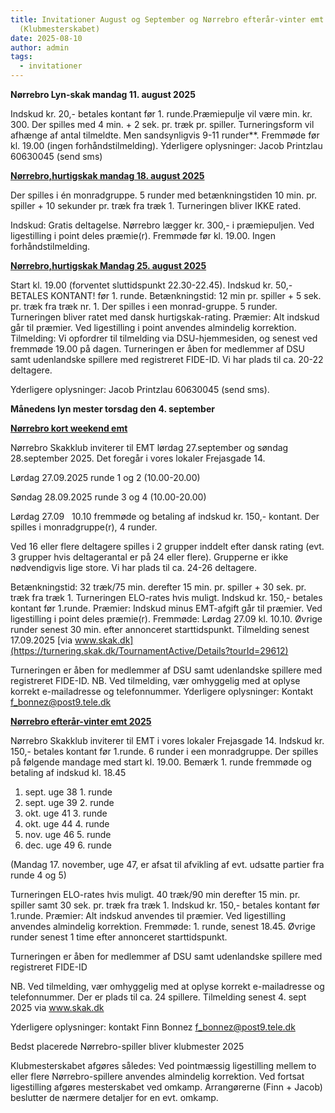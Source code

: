 ```yaml
---
title: Invitationer August og September og Nørrebro efterår-vinter emt 2025
  (Klubmesterskabet)
date: 2025-08-10
author: admin
tags:
  - invitationer
---
```

**Nørrebro Lyn-skak mandag 11. august 2025**

Indskud kr. 20,- betales kontant før 1. runde.Præmiepulje vil være min. kr. 300. Der spilles med 4 min. + 2 sek. pr. træk pr. spiller. Turneringsform vil afhænge af antal tilmeldte. Men sandsynligvis 9-11 runder**. Fremmøde før kl. 19.00 (ingen forhåndstilmelding).  Yderligere oplysninger: Jacob Printzlau 60630045 (send sms) 

[**Nørrebro,hurtigskak mandag 18. august 2025**](https://turnering.skak.dk/TournamentActive/Details?tourId=29675)

Der spilles i én monradgruppe.  5 runder med betænkningstiden 10 min. pr. spiller + 10 sekunder pr. træk fra træk 1.  Turneringen bliver IKKE rated.

Indskud: Gratis deltagelse. Nørrebro lægger kr. 300,- i præmiepuljen. Ved ligestilling i point deles præmie(r). Fremmøde før kl. 19.00. Ingen forhåndstilmelding.

[**Nørrebro,hurtigskak Mandag 25. august 2025**](https://turnering.skak.dk/TournamentActive/Details?tourId=29675)

Start kl. 19.00  (forventet sluttidspunkt 22.30-22.45). Indskud kr. 50,- BETALES KONTANT! før 1. runde.  Betænkningstid: 12 min pr. spiller + 5 sek. pr. træk fra træk nr. 1.  Der spilles i een monrad-gruppe. 5 runder.  Turneringen bliver ratet med dansk hurtigskak-rating.  Præmier: Alt indskud går til præmier. Ved ligestilling i point anvendes almindelig korrektion.  Tilmelding: Vi opfordrer til tilmelding via DSU-hjemmesiden, og senest  ved fremmøde  19.00 på dagen.  Turneringen er åben for medlemmer af DSU samt udenlandske spillere med registreret FIDE-ID.  Vi har plads til ca. 20-22 deltagere.

Yderligere oplysninger: Jacob Printzlau 60630045 (send sms).

**Månedens lyn mester torsdag den 4. september**

[**Nørrebro kort weekend emt**](https://turnering.skak.dk/TournamentActive/Details?tourId=29612)

Nørrebro Skakklub inviterer til EMT lørdag 27.september og søndag 28.september 2025. Det foregår i vores lokaler Frejasgade 14.

Lørdag 27.09.2025 runde 1 og 2 (10.00-20.00)

Søndag 28.09.2025 runde 3 og 4 (10.00-20.00)

Lørdag 27.09   10.10 fremmøde og betaling af indskud kr. 150,- kontant. Der spilles i monradgruppe(r), 4 runder.

Ved 16 eller flere deltagere spilles i 2 grupper inddelt efter dansk rating (evt. 3 grupper hvis deltagerantal er på 24 eller flere).  Grupperne er ikke nødvendigvis lige store. Vi har plads til ca. 24-26 deltagere.

Betænkningstid: 32 træk/75 min. derefter 15 min. pr. spiller + 30 sek. pr. træk fra træk 1. Turneringen  ELO-rates hvis muligt. Indskud kr. 150,- betales kontant før 1.runde.  Præmier: Indskud minus EMT-afgift går til præmier. Ved ligestilling i point deles præmie(r).  Fremmøde: Lørdag 27.09 kl. 10.10. Øvrige runder senest 30 min. efter annonceret starttidspunkt.  Tilmelding senest 17.09.2025 [via www.skak.dk](https://turnering.skak.dk/TournamentActive/Details?tourId=29612)

Turneringen er åben for medlemmer af DSU samt udenlandske spillere med registreret FIDE-ID.  NB. Ved tilmelding, vær omhyggelig med at oplyse korrekt e-mailadresse og telefonnummer.  Yderligere oplysninger: Kontakt  [f_bonnez@post9.tele.dk](f_bonnez@post9.tele.dk)

[**Nørrebro efterår-vinter emt 2025**](https://turnering.skak.dk/TournamentActive/Details?tourId=29677)

Nørrebro Skakklub inviterer til EMT i vores lokaler Frejasgade 14.  Indskud kr. 150,- betales kontant før 1.runde.  6 runder i een monradgruppe.  Der spilles på følgende mandage med start kl. 19.00.  Bemærk 1. runde fremmøde og betaling af indskud kl. 18.45

1. sept.  uge 38  1. runde
1. sept.  uge 39  2. runde
1. okt.    uge 41  3. runde
1. okt.    uge 44  4. runde
1. nov.   uge 46  5. runde
1. dec.   uge 49  6. runde

(Mandag 17. november, uge 47, er afsat til afvikling af evt. udsatte partier fra runde 4 og 5)

Turneringen ELO-rates hvis muligt. 40 træk/90 min derefter 15 min. pr. spiller samt 30 sek. pr. træk fra træk 1.  Indskud kr. 150,- betales kontant før 1.runde.  Præmier: Alt indskud anvendes til præmier. Ved ligestilling anvendes almindelig korrektion.  Fremmøde: 1. runde, senest 18.45. Øvrige runder senest 1 time efter annonceret starttidspunkt.

Turneringen er åben for medlemmer af DSU samt udenlandske spillere med registreret FIDE-ID

NB. Ved tilmelding, vær omhyggelig med at oplyse korrekt e-mailadresse og telefonnummer.  Der er plads til ca. 24 spillere.  Tilmelding senest 4. sept 2025 via [www.skak.dk ](https://turnering.skak.dk/TournamentActive/Details?tourId=29677)

Yderligere oplysninger: kontakt Finn Bonnez [f_bonnez@post9.tele.dk](f_bonnez@post9.tele.dk)

Bedst placerede Nørrebro-spiller bliver klubmester 2025

Klubmesterskabet afgøres således:  Ved pointmæssig ligestilling mellem to eller flere Nørrebro-spillere anvendes almindelig korrektion.  Ved fortsat ligestilling afgøres mesterskabet ved omkamp.  Arrangørerne (Finn + Jacob) beslutter de nærmere detaljer for en evt. omkamp.
